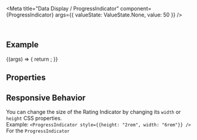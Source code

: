 
<Meta
  title="Data Display / ProgressIndicator"
  component={ProgressIndicator}
  args={{
    valueState: ValueState.None,
    value: 50
  }}
/>

<DocsHeader />

<br />

## Example

<Canvas>
  <Story name="Default">
    {(args) => {
      return <ProgressIndicator {...args} />;
    }}
  </Story>
</Canvas>

## Properties

<ArgsTable story="." />

## Responsive Behavior

You can change the size of the Rating Indicator by changing its `width` or `height` CSS properties.  
Example: `<ProgressIndicator style={{height: "2rem", width: "6rem"}} />` For the `ProgressIndicator`

<Footer />
